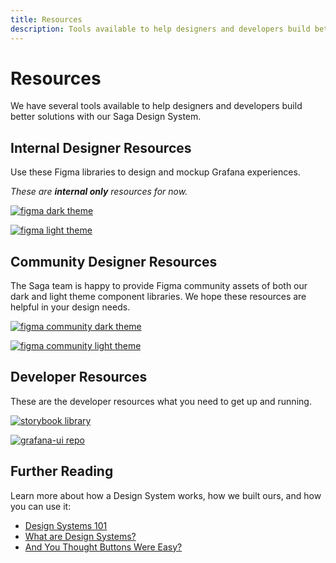 ```yaml
---
title: Resources
description: Tools available to help designers and developers build better solutions with our Saga Design System.
---
```



# Resources <Badge text='ready' color='green'></Badge>

We have several tools available to help designers and developers build better solutions with our Saga Design System.

## Internal Designer Resources

Use these Figma libraries to design and mockup Grafana experiences.

_These are **internal only** resources for now._

<div className='two-column-div' style={{ display: "flex" }}>

[![figma dark theme](/img/Saga_DarkTheme.png)](https://www.figma.com/file/htVIFrTq8e7sx8Olo7L6kZ/Saga-Components--Dark-theme?type=design&node-id=8444%3A13434&mode=design&t=L7FJ9KCANoOxHixF-1)

[![figma light theme](/img/Saga_LightTheme.png)](https://www.figma.com/file/goGYaykIBs1NuJZyYcHVLO/Saga-Components--Light-theme?type=design&node-id=8444%3A13434&mode=design&t=oTpwyjwfTtnqmD6o-1)

</div>

## Community Designer Resources

The Saga team is happy to provide Figma community assets of both our dark and light theme component libraries. We hope these resources are helpful in your design needs.

<div className='two-column-div' style={{ display: "flex" }}>

[![figma community dark theme](/img/SagaComm_DarkTheme.png)](https://www.figma.com/community/file/1335281252189110233/saga-ui-kit-dark-theme)

[![figma community light theme](/img/SagaComm_LightTheme.png)](https://www.figma.com/community/file/1335283438027025375/saga-ui-kit-light-theme)

</div>

## Developer Resources

These are the developer resources what you need to get up and running.

<div className='two-column-div' style={{ display: "flex" }}>

[![storybook library](/img/storybook_library.png)](https://developers.grafana.com/ui/latest/index.html?path=/story/docs-overview-intro--page)

[![grafana-ui repo](/img/github_repo.png)](https://github.com/grafana/grafana/tree/main/packages/grafana-ui)

</div>

## Further Reading

Learn more about how a Design System works, how we built ours, and how you can use it:

- [Design Systems 101](https://www.nngroup.com/articles/design-systems-101/)
- [What are Design Systems?](https://www.interaction-design.org/literature/topics/design-systems)
- [And You Thought Buttons Were Easy?](https://medium.com/eightshapes-llc/and-you-thought-buttons-were-easy-26eb5b5c1871)
